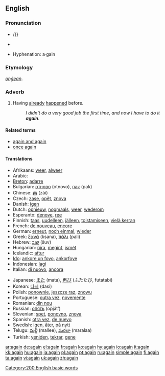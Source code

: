 {{wikipedia}}
==English==

{{rank|still|just|while|144|again|also|away|against}}

===Pronunciation===
*{{IPA|əˈgeɪn/, /əˈgɛn}}/}} {{SAMPA|/@"geIn/, /@"gEn/}}
*{{audio|en-us-again.ogg|Audio (US)}}
*:{{rhymes|eɪn}}
*Hyphenation: a&middot;gain

===Etymology===
{{OE.}} ''[[onġean]]''.

===Adverb===
{{en-adv|-}}

# Having [[already]] [[happen]]ed before.
#: ''I didn't do a very good job the first time, and now I have to do it '''again'''.''

====Related terms====
*[[again and again]]
*[[once again]]

====Translations====
{{trans-top|having already happened before}}
*Afrikaans: [[weer]], [[alweer]]
*Arabic: {{ARchar|[[مرة اخرى]]}} {{Unicode|(mára ’úχra)}}
*[[Breton]]: [[adarre]]
*Bulgarian: [[отново]] (otnovo), [[пак]] (pak)
*Chinese: [[再]] (zài)
*Czech: [[zase]], [[opět]], [[znova]]
*Danish: [[igen]]
*Dutch: [[opnieuw]], [[nogmaals]], [[weer]], [[wederom]]
*Esperanto: [[denove]], [[ree]]
*Finnish: [[taas]], [[uudelleen]], [[jälleen]], [[toistamiseen]], [[vielä kerran]]
*French: [[de nouveau]], [[encore]]
*German: [[erneut]], [[noch einmal]], [[wieder]]
*Greek: [[ξανά]] (ksana), [[πάλι]] (pali)
*Hebrew: [[שוב]] (šuv)
*Hungarian: [[újra]], [[megint]], [[ismét]]
*Icelandic: [[aftur]]
*[[Ido]]: [[ankore un foyo]], [[ankorfoye]]
*Indonesian: [[lagi]]
*Italian: [[di nuovo]], [[ancora]]
{{trans-mid}}
*Japanese: [[また]] (mata), [[再び]] (ふたたび, futatabi)
*Korean: [[다시]] (dasi)
*Polish: [[ponownie]], [[jeszcze raz]], [[znowu]]
*Portuguese: [[outra vez]], [[novemente]]
*Romanian: [[din nou]]
*Russian: [[опять]] (opját’)
*Slovenian: [[spet]], [[ponovno]], [[znova]]
*Spanish: [[otra vez]], [[de nuevo]]
*Swedish: [[igen]], [[åter]], [[på nytt]]
*Telugu: [[మళ్లీ]] (mallee), [[మరలా]] (maralaa)
*Turkish: [[yeniden]], [[tekrar]], [[gene]]
{{trans-bottom}}

[[Category:200 English basic words]]

[[ar:again]]
[[de:again]]
[[el:again]]
[[fr:again]]
[[ko:again]]
[[hy:again]]
[[io:again]]
[[it:again]]
[[kk:again]]
[[hu:again]]
[[ja:again]]
[[pl:again]]
[[pt:again]]
[[ru:again]]
[[simple:again]]
[[fi:again]]
[[ta:again]]
[[vi:again]]
[[uk:again]]
[[zh:again]]